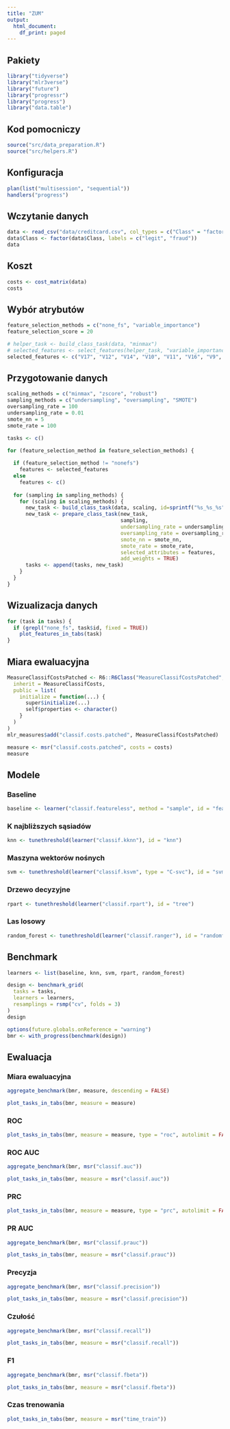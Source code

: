 ```yaml
---
title: "ZUM"
output:
  html_document:
    df_print: paged
---
```


## Pakiety

```r
library("tidyverse")
library("mlr3verse")
library("future")
library("progressr")
library("progress")
library("data.table")
```

## Kod pomocniczy

```r
source("src/data_preparation.R")
source("src/helpers.R")
```

## Konfiguracja

```r
plan(list("multisession", "sequential"))
handlers("progress")
```

## Wczytanie danych

```r
data <- read_csv("data/creditcard.csv", col_types = c("Class" = "factor"))
data$Class <- factor(data$Class, labels = c("legit", "fraud"))
data
```

## Koszt

```r
costs <- cost_matrix(data)
costs
```
## Wybór atrybutów

```r
feature_selection_methods = c("none_fs", "variable_importance")
feature_selection_score = 20

# helper_task <- build_class_task(data, "minmax")
# selected_features <- select_features(helper_task, "variable_importance", feature_selection_score)
selected_features <- c("V17", "V12", "V14", "V10", "V11", "V16", "V9",  "V18", "V4", "V7")
```


## Przygotowanie danych

``` r
scaling_methods = c("minmax", "zscore", "robust")
sampling_methods = c("undersampling", "oversampling", "SMOTE")
oversampling_rate = 100
undersampling_rate = 0.01
smote_nn = 5
smote_rate = 100

tasks <- c()

for (feature_selection_method in feature_selection_methods) {
  
  if (feature_selection_method != "nonefs")
    features <- selected_features
  else
    features <- c()
  
  for (sampling in sampling_methods) {
    for (scaling in scaling_methods) {
      new_task <- build_class_task(data, scaling, id=sprintf("%s_%s_%s", scaling, sampling, feature_selection_method))
      new_task <- prepare_class_task(new_task,
                                     sampling,
                                     undersampling_rate = undersampling_rate,
                                     oversampling_rate = oversampling_rate,
                                     smote_nn = smote_nn,
                                     smote_rate = smote_rate,
                                     selected_attributes = features,
                                     add_weights = TRUE)
      tasks <- append(tasks, new_task)
    }
  }
}
```

## Wizualizacja danych

```r
for (task in tasks) {
  if (grepl("none_fs", task$id, fixed = TRUE))
    plot_features_in_tabs(task)
}
```

## Miara ewaluacyjna

```r
MeasureClassifCostsPatched <- R6::R6Class("MeasureClassifCostsPatched",
  inherit = MeasureClassifCosts,
  public = list(
    initialize = function(...) {
      super$initialize(...)
      self$properties <- character()
    }
  )
)
mlr_measures$add("classif.costs.patched", MeasureClassifCostsPatched)
```


```r
measure <- msr("classif.costs.patched", costs = costs)
measure
```

## Modele

### Baseline

```r
baseline <- learner("classif.featureless", method = "sample", id = "featureless")
```


### K najbliższych sąsiadów

```r
knn <- tunethreshold(learner("classif.kknn"), id = "knn")
```

### Maszyna wektorów nośnych

```r
svm <- tunethreshold(learner("classif.ksvm", type = "C-svc"), id = "svm")
```

### Drzewo decyzyjne

```r
rpart <- tunethreshold(learner("classif.rpart"), id = "tree")
```

### Las losowy

```r
random_forest <- tunethreshold(learner("classif.ranger"), id = "randomforest")
```

## Benchmark

```r
learners <- list(baseline, knn, svm, rpart, random_forest)
```

```r
design <- benchmark_grid(
  tasks = tasks,
  learners = learners,
  resamplings = rsmp("cv", folds = 3)
)
design
```

```r
options(future.globals.onReference = "warning")
bmr <- with_progress(benchmark(design))
```

## Ewaluacja

### Miara ewaluacyjna {.tabset}

```r
aggregate_benchmark(bmr, measure, descending = FALSE)
```

```r
plot_tasks_in_tabs(bmr, measure = measure)
```

### ROC {.tabset}

```r
plot_tasks_in_tabs(bmr, measure = measure, type = "roc", autolimit = FALSE)
```

### ROC AUC {.tabset}

```r
aggregate_benchmark(bmr, msr("classif.auc"))
```

```r
plot_tasks_in_tabs(bmr, measure = msr("classif.auc"))
```

### PRC {.tabset}

```r
plot_tasks_in_tabs(bmr, measure = measure, type = "prc", autolimit = FALSE)
```

### PR AUC {.tabset}

```r
aggregate_benchmark(bmr, msr("classif.prauc"))
```

```r
plot_tasks_in_tabs(bmr, measure = msr("classif.prauc"))
```

### Precyzja {.tabset}

```r
aggregate_benchmark(bmr, msr("classif.precision"))
```

```r
plot_tasks_in_tabs(bmr, measure = msr("classif.precision"))
```

### Czułość {.tabset}

```r
aggregate_benchmark(bmr, msr("classif.recall"))
```

```r
plot_tasks_in_tabs(bmr, measure = msr("classif.recall"))
```

### F1 {.tabset}

```r
aggregate_benchmark(bmr, msr("classif.fbeta"))
```

```r
plot_tasks_in_tabs(bmr, measure = msr("classif.fbeta"))
```

### Czas trenowania {.tabset}

```r
plot_tasks_in_tabs(bmr, measure = msr("time_train"))
```
